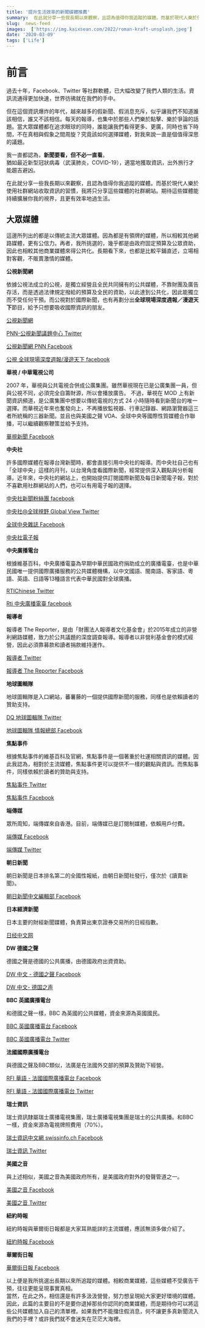 ```yaml
---
title: '提升生活效率的新聞媒體推薦'
summary:  在此就分享一些我長期以來觀察，且認為值得你我追蹤的媒體。而基於現代人樂於使用社群網站收取資訊的習慣，我將只分享這些媒體的社群網站。期待這些媒體能持續擴展你我的視界，且更有效率地過生活。
slug:  news-feed
images:  ['https://img.kaixsean.com/2022/roman-kraft-unsplash.jpeg']
date: '2020-03-09'
tags: ['Life']
--- 
```

# 前言
過去十年，Facebook、Twitter 等社群軟體，已大幅改變了我們人類的生活。資訊流通得更加快速，世界彷彿就在我們的手中。

但在這個資訊爆炸的年代，越來越多的假新聞、假消息充斥，似乎讓我們不知道誰該相信，誰又不該相信。每天的報導，也集中於那些人們樂於點擊、樂於爭論的話題。當大眾媒體都在追求眼球的同時，誰能讓我們看得更多、更廣，同時也省下時間，不在真相與假象之間周旋？究竟該如何選擇媒體，對我來說一直是個值得深思的議題。

我一直都認為，**新聞要看，但不必一直看**。  
猶如最近新型冠狀病毒（武漢肺炎，COVID-19），適當地獲取資訊，出外旅行才能趨吉避凶。

在此就分享一些我長期以來觀察，且認為值得你我追蹤的媒體。而基於現代人樂於使用社群網站收取資訊的習慣，我將只分享這些媒體的社群網站。期待這些媒體能持續擴展你我的視界，且更有效率地過生活。

## 大眾媒體

這邊所列出的都是以傳統主流大眾媒體。因為都是有領牌的媒體，所以相較其他網路媒體，更有公信力。再者，我所挑選的，幾乎都是由政府固定預算及公眾資助，因此也相較其他商業媒體來得公共化。長期看下來，也都是比較平鋪直述，立場相對客觀，不販賣激情的媒體。

**公視新聞網**

依據公視法成立的公視，是獨立經營且全民共同擁有的公共媒體，不靠財團及廣告存活，而是透過法律規定撥給的預算及全民的資助，以此達到公共化，因此能獨立而不受任何干預。而公視對於國際新聞，也有再劃分出**全球現場深度週報／漫遊天下**節目，給予只想要吸收國際資訊的朋友。

[公視新聞網](https://twitter.com/pnnpts)

[PNN-公視新聞議題中心 Twitter](https://twitter.com/pnnpts) 

[公視新聞網 PNN Facebook](https://www.facebook.com/pnnpts) 

[公視 全球現場深度週報/漫遊天下 facebook](https://www.facebook.com/ptsworldnews/) 

**華視 / 中華電視公司**

2007 年，華視與公共電視合併成公廣集團。雖然華視現在已是公廣集團一員，但與公視不同，必須完全自籌財源，所以會播放廣告。
不過，華視在 MOD 上有新聞資訊頻道，是公廣集團中想要以傳統電視的方式 24 小時隨時看到新聞台的唯一選擇。而華視近年來也奮發向上，不再播放監視器、行車記錄器、網路瀏覽器這三者所統稱的三器新聞。並且也與美國之聲 VOA、全球中央等國際性質媒體合作聯播，可以繼續觀察鞭策並給予支持。

[華視新聞 Facebook](https://www.facebook.com/TBSCTS) 

**中央社**

許多國際媒體在報導台灣新聞時，都會直接引用中央社的報導。而中央社自己也有「全球中央」這樣的月刊，以台灣角度看國際新聞，經常提供深入觀點與分析報導。近年來，中央社的網站上，也開始提供訂閱國際新聞及每日新聞電子報，對於不喜歡用社群網站的人們，也可以有用電子報的選擇。

[中央社新聞粉絲團 facebook](https://www.facebook.com/cnanewstaiwan/) 

[中央社@全球視野 Global View Twitter](https://twitter.com/cnavideo) 

[全球中央雜誌 Facebook](https://www.facebook.com/cna.newsworld/) 

[中央社電子報](https://www.cna.com.tw/newsletter.aspx)

**中央廣播電台**

根據維基百科，中央廣播電臺為早期中華民國政府捐助成立的廣播電臺，也是中華民國唯一提供國際廣播服務的公共媒體機構，以中文國語、閩南語、客家語、粵語、英語、日語等13種語言代表中華民國對全球廣播。

[RTIChinese Twitter](https://twitter.com/RTIChinese/) 

[Rti 中央廣播電臺 facebook](https://www.facebook.com/radiotaiwan/) 

**報導者**

報導者 The Reporter，是由「財團法人報導者文化基金會」於2015年成立的非營利網路媒體，致力於公共議題的深度調查報導。報導者以非營利基金會的模式經營，因此必須靠募款和讀者捐款維持運作。

[報導者 Twitter](https://twitter.com/tw_reporter_org) 

[報導者 The Reporter Facebook](https://www.facebook.com/twreporter/) 

**地球圖輯隊**

地球圖輯隊是入口網站，蕃薯藤的一個提供國際新聞的服務，同樣也是依賴讀者的贊助支持。

[DQ 地球圖輯隊 Twitter](https://twitter.com/yamworld1/) 

[地球圖輯隊 情報總部 Facebook](https://www.facebook.com/yamworld/) 

**焦點事件**

根據焦點事件的維基百科及官網，焦點事件是一個著重於社運相關資訊的媒體。因此我認為，相對於主流媒體，焦點事件更可以提供不一樣的觀點與資訊。而焦點事件，同樣依賴於讀者的贊助與支持。

[焦點事件 Twitter](https://twitter.com/eventsinfocustw/) 

[焦點事件 Facebook](https://www.facebook.com/eventsinfocus/) 

**端傳媒**

眾所周知，端傳媒來自香港。目前，端傳媒已是訂閱制媒體，依賴用戶付費。

[端傳媒 Facebook](https://www.facebook.com/theinitium/) 

[端傳媒 Twitter](https://twitter.com/initiumnews) 

**朝日新聞**

朝日新聞是日本排名第二的全國性報紙，由朝日新聞社發行，僅次於《讀賣新聞》。

[朝日新聞中文編輯部 Facebook](https://www.facebook.com/asahichinese/) 

**日本經濟新聞**

日本主要的財經新聞媒體，負責算出東京證券交易所的日經指數。

[日经中文网](https://twitter.com/rijingzhongwen) 

**DW 德國之聲**

德國之聲是德國的公共廣播，由德國政府出資資助。

[DW 中文 - 德國之聲 Facebook](https://www.facebook.com/dw.chinese.traditional/) 

[DW 中文- 德国之声](https://twitter.com/dw_chinese) 

**BBC 英國廣播電台**

和德國之聲一樣，BBC 為英國的公共媒體，資金來源為英國國民。

[BBC 英國廣播電台 Facebook](https://www.facebook.com/bbctrad/) 

[BBC 英國廣播電台 Twitter](https://twitter.com/bbcchinese) 

**法國國際廣播電台**

與德國之聲及BBC類似，法廣是在法國外交部的預算及贊助下經營。

[RFI 華語 - 法國國際廣播電台 Facebook](https://www.facebook.com/RFI-%E8%8F%AF%E8%AA%9E-%E6%B3%95%E5%9C%8B%E5%9C%8B%E9%9A%9B%E5%BB%A3%E6%92%AD%E9%9B%BB%E5%8F%B0-394354904092401/) 

[RFI 華語 - 法國國際廣播電台 Twitter](https://twitter.com/RFI_TradCn) 

**瑞士資訊**

瑞士資訊隸屬瑞士廣播電視集團，瑞士廣播電視集團是瑞士的公共廣播。和BBC一樣，資金來源為電視牌照費用（70%）。

[瑞士資訊中文網 swissinfo.ch Facebook](https://www.facebook.com/swissinfo.ch.chinese/) 

[瑞士資訊 Twitter](https://twitter.com/swissinfo_cn) 

**美國之音**

與上述相似，美國之音為美國政府所有，是美國政府對外的發聲管道之一。

[美國之音 Facebook](https://www.facebook.com/voagd/) 

[美國之音 Twitter](https://twitter.com/voacantonese) 

**紐約時報**

紐約時報與華爾街日報都是大家耳熟能詳的主流媒體，應該無須多做介紹了。

[紐約時報 Facebook](https://www.facebook.com/nytimeschinese.t/) 

**華爾街日報**

[華爾街日報 Facebook](https://www.facebook.com/CWSJtraditional/) 

以上便是我所挑選出長期以來所追蹤的媒體。相較商業媒體，這些媒體不受廣告干預，往往更能呈現事實真相。  
當然，在此之外，相信還是有許多汲汲營營，努力想呈現給大家更好環境的媒體。因此，此篇的主要目的不是要你退掉那些你認同的商業媒體，而是期待你可以將這些公共媒體加入自己的清單裡。如果我們不能擋住假消息，何不讓更多真新聞流入我們的手裡？或許我們就不會迷失在茫茫大海裡。
